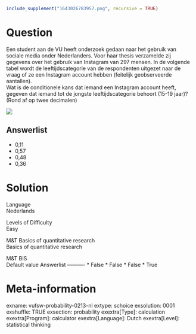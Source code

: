 ```r
include_supplement("1643026783957.png", recursive = TRUE)
```

Question
========
Een student aan de VU heeft onderzoek gedaan naar het gebruik van
sociale media onder Nederlanders. Voor haar thesis verzamelde zij
gegevens over het gebruik van Instagram van 297 mensen. In de volgende
tabel wordt de leeftijdscategorie van de respondenten uitgezet naar de
vraag of ze een Instagram account hebben (feitelijk geobserveerde
aantallen).  
Wat is de conditionele kans dat iemand een Instagram account heeft,
gegeven dat iemand tot de jongste leeftijdscategorie behoort (15-19
jaar)? (Rond af op twee decimalen)   
  
![](1643026783957.png)

Answerlist
----------
* 0,11
* 0,57
* 0,48
* 0,36

Solution
========











Language  
Nederlands

Levels of Difficulty  
Easy

M&T Basics of quantitative research  
Basics of quantitative research

M&T BIS  
Default value
Answerlist
----------
* False
* False
* False
* True

Meta-information
================
exname: vufsw-probability-0213-nl
extype: schoice
exsolution: 0001
exshuffle: TRUE
exsection: probability
exextra[Type]: calculation
exextra[Program]: calculator
exextra[Language]: Dutch
exextra[Level]: statistical thinking

